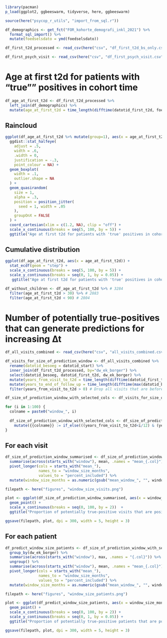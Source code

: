 ```r
library(pacman)
p_load(ggplot2, ggbeeswarm, tidyverse, here, ggbeeswarm)

source(here("psycop_r_utils", "import_from_sql.r"))
```


```r
df_demographics <- get_fct("FOR_kohorte_demografi_inkl_2021") %>% 
  format_sql_import() %>% 
  mutate(foedselsdato = ymd(foedselsdato))
```

```r
df_first_t2d_processed <- read_csv(here("csv", "df_first_t2d_bs_only.csv"))

df_first_psych_visit <- read_csv(here("csv", "df_first_psych_visit.csv"))
```

# Age at first t2d for patients with "true"" positives in cohort time
```r
df_age_at_first_t2d <- df_first_t2d_processed %>% 
  left_join(df_demographics) %>% 
  mutate(age_at_first_t2d = time_length(difftime(datotid_first_t2d, foedselsdato), "years"))
```

## Raincloud
```r
ggplot(df_age_at_first_t2d %>% mutate(group=1), aes(x = age_at_first_t2d, y = group)) +
  ggdist::stat_halfeye(
    adjust = .5, 
    width = .6, 
    .width = 0, 
    justification = -.3, 
    point_colour = NA) + 
  geom_boxplot(
    width = .1, 
    outlier.shape = NA
  ) +
  geom_quasirandom(
    size = 1,
    alpha = .3,
    position = position_jitter(
      seed = 1, width = .05
    ),
    groupOnX = FALSE
  ) + 
  coord_cartesian(xlim = c(1.2, NA), clip = "off") +
  scale_x_continuous(breaks = seq(5, 100, by = 5)) +
  ggtitle("Age at first t2d for patients with 'true' positives in cohort time")
```

## Cumulative distribution
```r
ggplot(df_age_at_first_t2d, aes(x = age_at_first_t2d)) +
  stat_ecdf(geom = "step") +
  scale_x_continuous(breaks = seq(5, 100, by = 5)) +
  scale_y_continuous(breaks = seq(0, 1, by = 0.05)) +
   ggtitle("Age at first t2d for patients with 'true' positives in cohort time")
```

```r
df_without_children <- df_age_at_first_t2d %>% # 3284
  filter(age_at_first_t2d > 30) %>% # 2883
  filter(age_at_first_t2d < 90) # 2804
```

# Number of potentially true-positives that can generate predictions for increasing ∆t
```r
df_all_visits_combined <- read_csv(here("csv", "all_visits_combined.csv"))
```

```r
df_visits_for_size_of_prediction_window <- df_all_visits_combined %>% 
  rename(datotid_besoeg = datotid_start) %>% 
  inner_join(df_first_t2d_processed, by="dw_ek_borger") %>% 
  select(datotid_besoeg, datotid_first_t2d, dw_ek_borger) %>% 
  mutate(years_from_visit_to_t2d = time_length(difftime(datotid_first_t2d, datotid_besoeg), "years")) %>% 
  mutate(years_to_end_of_follow_up = time_length(difftime(max(datotid_besoeg), datotid_besoeg), "years")) %>% 
  filter(years_from_visit_to_t2d > 0) # Drop all visits that are before event %>% 
```

```r
df_size_of_prediction_window_with_selected_cols <- df_visits_for_size_of_prediction_window

for (i in 1:100) {
  colname = paste0("window_", i)
  
  df_size_of_prediction_window_with_selected_cols <- df_size_of_prediction_window_with_selected_cols %>% 
    mutate({{colname}} := if_else(((years_from_visit_to_t2d<i/12) & (years_to_end_of_follow_up>i/12)), 1, 0))
}
```

## For each visit
```r
df_size_of_prediction_window_summarised <- df_size_of_prediction_window_with_selected_cols %>% 
  summarise(across(starts_with("window"), mean, .names = "mean_{.col}")) %>% 
  pivot_longer(cols = starts_with("mean_"),
               names_to = "window_size_months",
               values_to = "percent_included") %>% 
  mutate(window_size_months = as.numeric(gsub("mean_window_", "", window_size_months)))
```

```r
filepath <- here("figures", "window_size_visits.png")

plot <- ggplot(df_size_of_prediction_window_summarised, aes(x = window_size_months, y = percent_included)) + 
  geom_point() +
  scale_x_continuous(breaks = seq(0, 100, by = 2))  +
  ggtitle("Proportion of potentially true-positive visits that are positive as a function of window size")

ggsave(filepath, plot, dpi = 300, width = 5, height = 3)
```

## For each patient
```r
df_predict_window_size_patients <- df_size_of_prediction_window_with_selected_cols %>% 
  group_by(dw_ek_borger) %>% 
  summarise(across(starts_with("window"), max, .names = "{.col}")) %>% 
  ungroup() %>% 
  summarise(across(starts_with("window"), mean, .names = "mean_{.col}")) %>% 
  pivot_longer(cols = starts_with("mean_"),
               names_to = "window_size_months",
               values_to = "percent_included") %>% 
  mutate(window_size_months = as.numeric(gsub("mean_window_", "", window_size_months)))
```

```r
filepath <- here("figures", "window_size_patients.png")

plot <- ggplot(df_predict_window_size_patients, aes(x = window_size_months, y = percent_included)) + 
  geom_point() +
  scale_x_continuous(breaks = seq(0, 100, by = 2)) +
  scale_y_continuous(breaks = seq(0, 1, by = 0.05)) +
  ggtitle("Proportion of potentially true-positive patients that are positive as a function of window size")

ggsave(filepath, plot, dpi = 300, width = 5, height = 3)
```

